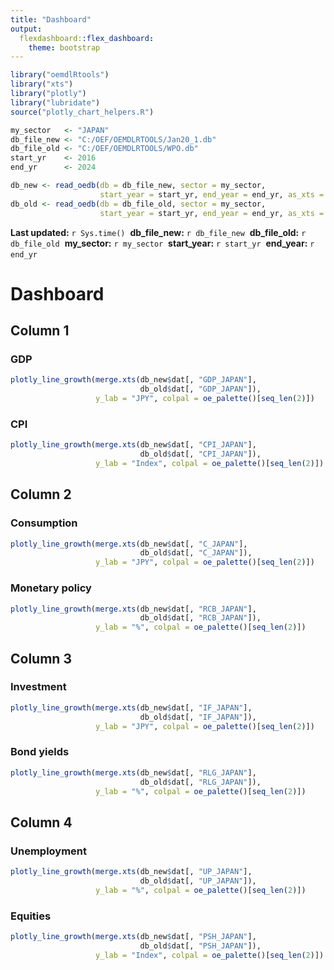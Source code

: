 ---
title: "Dashboard"
output: 
  flexdashboard::flex_dashboard:
    theme: bootstrap
---
```{r message=FALSE, warning=FALSE, include=FALSE}
library("oemdlRtools")
library("xts")
library("plotly")
library("lubridate")
source("plotly_chart_helpers.R")

my_sector   <- "JAPAN"
db_file_new <- "C:/OEF/OEMDLRTOOLS/Jan20_1.db"
db_file_old <- "C:/OEF/OEMDLRTOOLS/WPO.db"
start_yr    <- 2016
end_yr      <- 2024

db_new <- read_oedb(db = db_file_new, sector = my_sector,
                    start_year = start_yr, end_year = end_yr, as_xts = TRUE)
db_old <- read_oedb(db = db_file_old, sector = my_sector,
                    start_year = start_yr, end_year = end_yr, as_xts = TRUE)
```

**Last updated:** `r Sys.time()`&nbsp;
**db_file_new:** `r db_file_new`&nbsp;
**db_file_old:** `r db_file_old`&nbsp;
**my_sector:** `r my_sector`&nbsp;
**start_year:** `r start_yr`&nbsp;
**end_year:** `r end_yr`&nbsp;

# Dashboard{.hidden}

## Column 1

### GDP

```{r}
plotly_line_growth(merge.xts(db_new$dat[, "GDP_JAPAN"],
                             db_old$dat[, "GDP_JAPAN"]),
                   y_lab = "JPY", colpal = oe_palette()[seq_len(2)])
```

### CPI

```{r}
plotly_line_growth(merge.xts(db_new$dat[, "CPI_JAPAN"],
                             db_old$dat[, "CPI_JAPAN"]),
                   y_lab = "Index", colpal = oe_palette()[seq_len(2)])
```

## Column 2

### Consumption

```{r}
plotly_line_growth(merge.xts(db_new$dat[, "C_JAPAN"],
                             db_old$dat[, "C_JAPAN"]),
                   y_lab = "JPY", colpal = oe_palette()[seq_len(2)])
```

### Monetary policy

```{r}
plotly_line_growth(merge.xts(db_new$dat[, "RCB_JAPAN"],
                             db_old$dat[, "RCB_JAPAN"]),
                   y_lab = "%", colpal = oe_palette()[seq_len(2)])
```

## Column 3

### Investment

```{r}
plotly_line_growth(merge.xts(db_new$dat[, "IF_JAPAN"],
                             db_old$dat[, "IF_JAPAN"]),
                   y_lab = "JPY", colpal = oe_palette()[seq_len(2)])
```

### Bond yields

```{r}
plotly_line_growth(merge.xts(db_new$dat[, "RLG_JAPAN"],
                             db_old$dat[, "RLG_JAPAN"]),
                   y_lab = "%", colpal = oe_palette()[seq_len(2)])
```

## Column 4

### Unemployment

```{r}
plotly_line_growth(merge.xts(db_new$dat[, "UP_JAPAN"],
                             db_old$dat[, "UP_JAPAN"]),
                   y_lab = "%", colpal = oe_palette()[seq_len(2)])
```

### Equities

```{r}
plotly_line_growth(merge.xts(db_new$dat[, "PSH_JAPAN"],
                             db_old$dat[, "PSH_JAPAN"]),
                   y_lab = "Index", colpal = oe_palette()[seq_len(2)])
```

